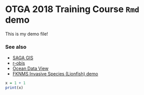# OTGA 2018 Training Course `Rmd` demo
This is my demo file!

### See also
* [SAGA GIS](../saga-gis)
* [r-obis](../robis)
* [Ocean Data View](../odv)
* [FKNMS Invasive Species (Lionfish) demo](../../pages/Q14)

```r
x = 1 + 1
print(x)
```
